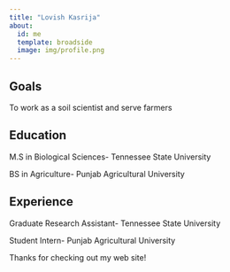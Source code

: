 ```yaml
---
title: "Lovish Kasrija"
about:
  id: me
  template: broadside
  image: img/profile.png
---
```


:::{#me}

## Goals
To work as a soil scientist and serve farmers

## Education

M.S in Biological Sciences- Tennessee State University

BS in Agriculture- Punjab Agricultural University

## Experience

Graduate Research Assistant- Tennessee State University

Student Intern- Punjab Agricultural University
:::

Thanks for checking out my web site!

